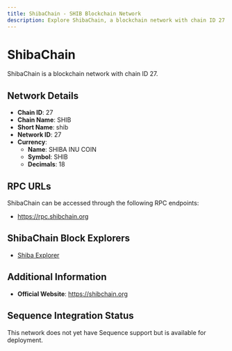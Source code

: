 ```yaml
--- 
title: ShibaChain - SHIB Blockchain Network
description: Explore ShibaChain, a blockchain network with chain ID 27. Learn about its native currency, SHIBA INU COIN, and how to interact with the network.
---
```


# ShibaChain

ShibaChain is a blockchain network with chain ID 27.

## Network Details

- **Chain ID**: 27
- **Chain Name**: SHIB
- **Short Name**: shib
- **Network ID**: 27
- **Currency**: 
  - **Name**: SHIBA INU COIN
  - **Symbol**: SHIB
  - **Decimals**: 18

## RPC URLs

ShibaChain can be accessed through the following RPC endpoints:

- https://rpc.shibchain.org

## ShibaChain Block Explorers

- [Shiba Explorer](https://exp.shibchain.org)

## Additional Information

- **Official Website**: https://shibchain.org

## Sequence Integration Status

This network does not yet have Sequence support but is available for deployment.
